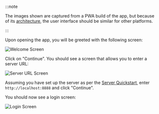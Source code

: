 :::note

The images shown are captured from a PWA build of the app, but because of its [architecture](/docs/dev/01-architecture.md), the user interface should be similar for other platforms.

:::

Upon opening the app, you will be greeted with the following screen:
    
![Welcome Screen](../img/welcome.png)

Click on "Continue". You should see a screen that allows you to enter a server URL:

![Server URL Screen](../img/server-choice.png)

Assuming you have set up the server as per the [Server Quickstart](../01-server.mdx), enter `http://localhost:8888` and click "Continue".

You should now see a login screen:

![Login Screen](../img/login.png)
